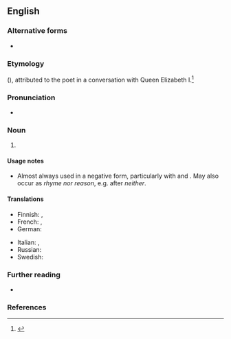 ==English==

===Alternative forms===
* {{alter|en|rhyme nor reason}}

===Etymology===
{{calque|en|frm||n'y avoir ryme ne raison}} ({{w|Eustache Deschamps}}), attributed to the poet {{w|Edmund Spenser}} in a conversation with Queen Elizabeth I.<ref>{{w|Edmund_Spenser#Rhyme_and_reason|''Rhyme and reason''}}</ref> {{rfv-etym|en|contradicting sources}}

===Pronunciation===
* {{audio|en|En-au-rhyme or reason.ogg|Audio (AU)}}

===Noun===
{{en-noun|-}}

# {{lb|en|idiomatic|no rhyme or reason|without rhyme or reason}} {{l|en|[[logic|Logic]]; [[common sense]].}}
#: {{ux|en|Prices vary considerably from one town to another with no apparent '''rhyme or reason'''.}}
#: {{ux|en|He would often fly into an unexpected rage without '''rhyme or reason'''.}}

====Usage notes====
* Almost always used in a negative form, particularly with {{m|en|no}} and {{m|en|without}}. May also occur as ''rhyme nor reason'', e.g. after ''neither''.

====Translations====
{{trans-top|logic or common sense}}
* Finnish: {{t+|fi|tolkku}}, {{qualifier|adverb}} {{t+|fi|syyttä suotta}}
* French: {{t+|fr|n'avoir ni queue ni tête}}, {{t+|fr|ne rimer à rien}}
* German: {{t|de|Sinn und Verstand}}
{{trans-mid}}
* Italian: {{t|it|né capo né coda}}, {{qualifier|adverb}} {{t|it|né capo né coda}}
* Russian: {{t|ru|ни складу, ни ладу}}
* Swedish: {{t+|sv|rim och reson}}
{{trans-bottom}}

===Further reading===
* {{R:Phrase Finder|url=301500}}

===References===
<references/>

{{catlangname|en|coordinated pairs|negative polarity items}}